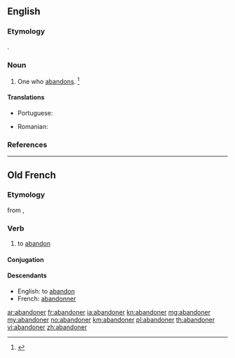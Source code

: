 ==English==

===Etymology===
{{suffix|abandon|er|lang=en}}.

===Noun===
{{en-noun}}

# One who [[abandon]]s. {{defdate|Late 16<sup>th</sup> century.}}<ref name=SOED>{{R:SOED5|page=2}}</ref>

====Translations====
{{trans-top|one who abandons}}
* Portuguese: {{t|pt|abandonador|m}}
{{trans-mid}}
* Romanian: {{t|ro|abandonator}}
{{trans-bottom}}

===References===
<references/>

----

==Old French==

===Etymology===
from {{term|abandon|lang=fro}}, {{term|abandun|lang=fro}}

===Verb===
{{head|fro|verb}}

# to [[abandon]]

====Conjugation====
{{fro-conj-er}}

====Descendants====
* English: to [[abandon]]
* French: [[abandonner]]

[[ar:abandoner]]
[[fr:abandoner]]
[[ia:abandoner]]
[[kn:abandoner]]
[[mg:abandoner]]
[[my:abandoner]]
[[no:abandoner]]
[[km:abandoner]]
[[pl:abandoner]]
[[th:abandoner]]
[[vi:abandoner]]
[[zh:abandoner]]